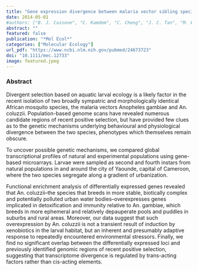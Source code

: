 ```yaml
---
title: "Gene expression divergence between malaria vector sibling species Anopheles gambiae and An. coluzzii from rural and urban Yaounde Cameroon"
date: 2014-05-01
#authors: ["B. J. Cassone", "C. Kamdem", "C. Cheng", "J. C. Tan", "M. W. Hahn", "C. Costantini", "N. J. Besansky"]
abstract: ""
featured: false
publication: "*Mol Ecol*"
categories: ["Molecular Ecology"]
url_pdf: "https://www.ncbi.nlm.nih.gov/pubmed/24673723"
doi: "10.1111/mec.12733"
image: featured.jpeg
---
```


### Abstract

Divergent selection based on aquatic larval ecology is a likely factor in the recent isolation of two broadly sympatric and morphologically identical African mosquito species, the malaria vectors Anopheles gambiae and An. coluzzii. Population-based genome scans have revealed numerous candidate regions of recent positive selection, but have provided few clues as to the genetic mechanisms underlying behavioural and physiological divergence between the two species, phenotypes which themselves remain obscure. 

To uncover possible genetic mechanisms, we compared global transcriptional profiles of natural and experimental populations using gene-based microarrays. Larvae were sampled as second and fourth instars from natural populations in and around the city of Yaounde, capital of Cameroon, where the two species segregate along a gradient of urbanization. 

Functional enrichment analysis of differentially expressed genes revealed that An. coluzzii--the species that breeds in more stable, biotically complex and potentially polluted urban water bodies--overexpresses genes implicated in detoxification and immunity relative to An. gambiae, which breeds in more ephemeral and relatively depauperate pools and puddles in suburbs and rural areas. Moreover, our data suggest that such overexpression by An. coluzzii is not a transient result of induction by xenobiotics in the larval habitat, but an inherent and presumably adaptive response to repeatedly encountered environmental stressors. Finally, we find no significant overlap between the differentially expressed loci and previously identified genomic regions of recent positive selection, suggesting that transcriptome divergence is regulated by trans-acting factors rather than cis-acting elements.
